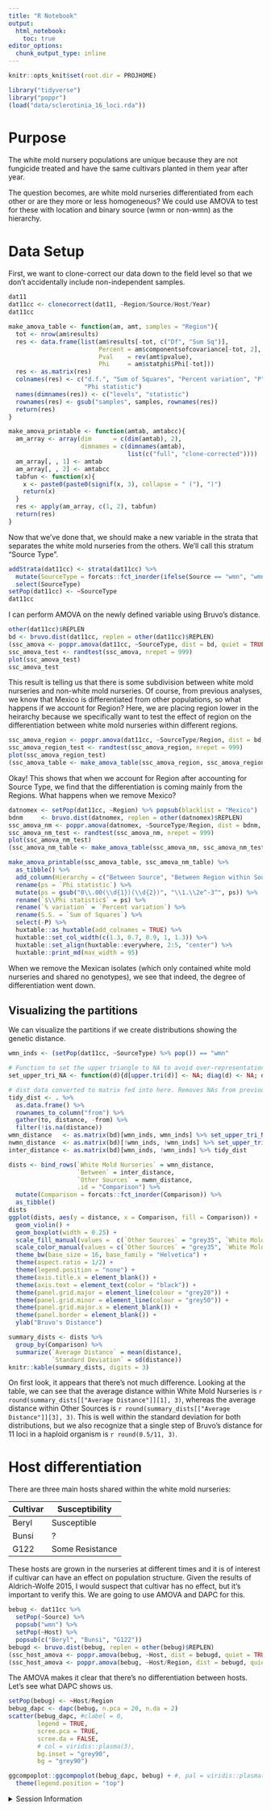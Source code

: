 ```yaml
---
title: "R Notebook"
output: 
  html_notebook:
    toc: true
editor_options: 
  chunk_output_type: inline
---
```



```r
knitr::opts_knit$set(root.dir = PROJHOME)
```



```r
library("tidyverse")
library("poppr")
(load("data/sclerotinia_16_loci.rda"))
```

# Purpose

The white mold nursery populations are unique because they are not fungicide
treated and have the same cultivars planted in them year after year.

The question becomes, are white mold nurseries differentiated from each other or
are they more or less homogeneous? We could use AMOVA to test for these with
location and binary source (wmn or non-wmn) as the hierarchy.


# Data Setup

First, we want to clone-correct our data down to the field level so that we
don't accidentally include non-independent samples.

```r
dat11
dat11cc <- clonecorrect(dat11, ~Region/Source/Host/Year)
dat11cc

make_amova_table <- function(am, amt, samples = "Region"){
  tot <- nrow(am$results)
  res <- data.frame(list(am$results[-tot, c("Df", "Sum Sq")], 
                         Percent = am$componentsofcovariance[-tot, 2],
                         Pval    = rev(amt$pvalue), 
                         Phi     = am$statphi$Phi[-tot]))
  res <- as.matrix(res)
  colnames(res) <- c("d.f.", "Sum of Squares", "Percent variation", "P", 
                     "Phi statistic")
  names(dimnames(res)) <- c("levels", "statistic")
  rownames(res) <- gsub("samples", samples, rownames(res))
  return(res)
}

make_amova_printable <- function(amtab, amtabcc){
  am_array <- array(dim      = c(dim(amtab), 2),
                    dimnames = c(dimnames(amtab), 
                                 list(c("full", "clone-corrected"))))
  am_array[, , 1] <- amtab
  am_array[, , 2] <- amtabcc
  tabfun <- function(x){
    x <- paste0(paste0(signif(x, 3), collapse = " ("), ")")
    return(x)
  }
  res <- apply(am_array, c(1, 2), tabfun)
  return(res)
}
```

Now that we've done that, we should make a new variable in the strata that 
separates the white mold nurseries from the others. We'll call this stratum 
"Source Type".

```r
addStrata(dat11cc) <- strata(dat11cc) %>% 
  mutate(SourceType = forcats::fct_inorder(ifelse(Source == "wmn", "wmn", "other"))) %>%
  select(SourceType)
setPop(dat11cc) <- ~SourceType
dat11cc
```

I can perform AMOVA on the newly defined variable using Bruvo's distance.

```r
other(dat11cc)$REPLEN
bd <- bruvo.dist(dat11cc, replen = other(dat11cc)$REPLEN)
(ssc_amova <- poppr.amova(dat11cc, ~SourceType, dist = bd, quiet = TRUE))
ssc_amova_test <- randtest(ssc_amova, nrepet = 999)
plot(ssc_amova_test)
ssc_amova_test
```


This result is telling us that there is some subdivision between white mold
nurseries and non-white mold nurseries. Of course, from previous analyses, we
know that Mexico is differentiated from other populations, so what happens if we
account for Region? Here, we are placing region lower in the heirarchy because
we specifically want to test the effect of region on the differentiation between
white mold nurseries within different regions.

```r
ssc_amova_region <- poppr.amova(dat11cc, ~SourceType/Region, dist = bd, quiet = TRUE)
ssc_amova_region_test <- randtest(ssc_amova_region, nrepet = 999)
plot(ssc_amova_region_test)
(ssc_amova_table <- make_amova_table(ssc_amova_region, ssc_amova_region_test))
```

Okay! This shows that when we account for Region after accounting for Source
Type, we find that the differentiation is coming mainly from the Regions. What
happens when we remove Mexico?

```r
datnomex <- setPop(dat11cc, ~Region) %>% popsub(blacklist = "Mexico")
bdnm     <- bruvo.dist(datnomex, replen = other(datnomex)$REPLEN)
ssc_amova_nm <- poppr.amova(datnomex, ~SourceType/Region, dist = bdnm, quiet = TRUE)
ssc_amova_nm_test <- randtest(ssc_amova_nm, nrepet = 999)
plot(ssc_amova_nm_test)
(ssc_amova_nm_table <- make_amova_table(ssc_amova_nm, ssc_amova_nm_test))
```

```r
make_amova_printable(ssc_amova_table, ssc_amova_nm_table) %>%  
  as_tibble() %>%
  add_column(Hierarchy = c("Between Source", "Between Region within Source", "Within Region"), .before = 1) %>%
  rename(ps = `Phi statistic`) %>%
  mutate(ps = gsub("0\\.00(\\d{1})(\\d{2})", "\\1.\\2e^-3^", ps)) %>%
  rename(`$\\Phi statistic$` = ps) %>%
  rename(`% variation` = `Percent variation`) %>%
  rename(S.S. = `Sum of Squares`) %>%
  select(-P) %>%
  huxtable::as_huxtable(add_colnames = TRUE) %>% 
  huxtable::set_col_width(c(1.3, 0.7, 0.9, 1, 1.3)) %>% 
  huxtable::set_align(huxtable::everywhere, 2:5, "center") %>% 
  huxtable::print_md(max_width = 95)
```


When we remove the Mexican isolates (which only contained white mold nurseries
and shared no genotypes), we see that indeed, the degree of differentiation
went down. 

## Visualizing the partitions

We can visualize the partitions if we create distributions showing the genetic
distance.

```r
wmn_inds <- (setPop(dat11cc, ~SourceType) %>% pop()) == "wmn"

# Function to set the upper triangle to NA to avoid over-representation.
set_upper_tri_NA <- function(d){d[upper.tri(d)] <- NA; diag(d) <- NA; d}

# dist data converted to matrix fed into here. Removes NAs from previous function
tidy_dist <- . %>%
  as.data.frame() %>% 
  rownames_to_column("from") %>% 
  gather(to, distance, -from) %>% 
  filter(!is.na(distance))
wmn_distance   <- as.matrix(bd)[wmn_inds, wmn_inds] %>% set_upper_tri_NA() %>% tidy_dist
nwmn_distance  <- as.matrix(bd)[!wmn_inds, !wmn_inds] %>% set_upper_tri_NA() %>% tidy_dist
inter_distance <- as.matrix(bd)[wmn_inds, !wmn_inds] %>% tidy_dist

dists <- bind_rows(`White Mold Nurseries` = wmn_distance, 
                   `Between` = inter_distance,
                   `Other Sources` = nwmn_distance, 
                   .id = "Comparison") %>%
  mutate(Comparison = forcats::fct_inorder(Comparison)) %>%
  as_tibble()
dists
ggplot(dists, aes(y = distance, x = Comparison, fill = Comparison)) +
  geom_violin() +
  geom_boxplot(width = 0.25) +
  scale_fill_manual(values =  c(`Other Sources` = "grey35", `White Mold Nurseries` = "grey95", Between = "grey65")) +
  scale_color_manual(values = c(`Other Sources` = "grey35", `White Mold Nurseries` = "grey95", Between = "grey65")) +
  theme_bw(base_size = 16, base_family = "Helvetica") +
  theme(aspect.ratio = 1/2) +
  theme(legend.position = "none") +
  theme(axis.title.x = element_blank()) +
  theme(axis.text = element_text(color = "black")) +
  theme(panel.grid.major = element_line(colour = "grey20")) +
  theme(panel.grid.minor = element_line(colour = "grey50")) +
  theme(panel.grid.major.x = element_blank()) +
  theme(panel.border = element_blank()) +
  ylab("Bruvo's Distance")
```

```r
summary_dists <- dists %>% 
  group_by(Comparison) %>% 
  summarize(`Average Distance` = mean(distance),
            `Standard Deviation` = sd(distance)) 
knitr::kable(summary_dists, digits = 3)
```

On first look, it appears that there's not much difference. Looking at the
table, we can see that the average distance within White Mold Nurseries is 
`r round(summary_dists[["Average Distance"]][1], 3)`, whereas the average distance within Other
Sources is `r round(summary_dists[["Average Distance"]][3], 3)`. This is well within the standard
deviation for both distributions, but we also recognize that a single step of
Bruvo's distance for 11 loci in a haploid organism is `r round(0.5/11, 3)`.

# Host differentiation

There are three main hosts shared within the white mold nurseries: 

| Cultivar | Susceptibility |
| ----- | ---- |
| Beryl | Susceptible |
| Bunsi | ? |
| G122  | Some Resistance |

These hosts are grown in the nurseries at different times and it is of interest
if cultivar can have an effect on population structure. Given the results of
Aldrich-Wolfe 2015, I would suspect that cultivar has no effect, but it's
important to verify this. We are going to use AMOVA and DAPC for this.

```r
bebug <- dat11cc %>% 
  setPop(~Source) %>% 
  popsub("wmn") %>% 
  setPop(~Host) %>% 
  popsub(c("Beryl", "Bunsi", "G122"))
bebugd <- bruvo.dist(bebug, replen = other(bebug)$REPLEN)
(ssc_host_amova <- poppr.amova(bebug, ~Host, dist = bebugd, quiet = TRUE))
(ssc_host_amova <- poppr.amova(bebug, ~Host/Region, dist = bebugd, quiet = TRUE))
```

The AMOVA makes it clear that there's no differentiation between hosts. Let's
see what DAPC shows us.

```r
setPop(bebug) <- ~Host/Region
bebug_dapc <- dapc(bebug, n.pca = 20, n.da = 2)
scatter(bebug_dapc, #clabel = 0,
        legend = TRUE,
        scree.pca = TRUE, 
        scree.da = FALSE,
        # col = viridis::plasma(3), 
        bg.inset = "grey90",
        bg = "grey90")

ggcompoplot::ggcompoplot(bebug_dapc, bebug) + #, pal = viridis::plasma(3)) +
  theme(legend.position = "top")
```


<details>
<summary>Session Information</summary>

```r
options(width = 100)
devtools::session_info()
```

</details>
